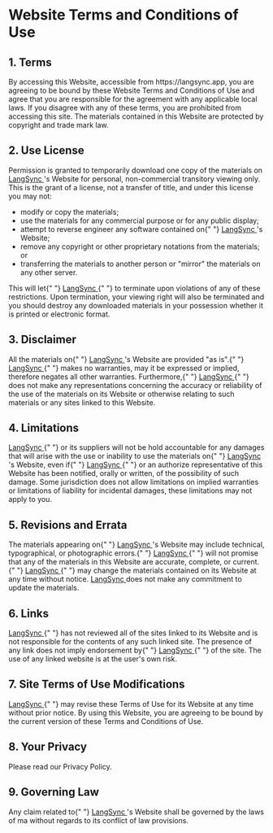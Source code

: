 <h1>Website Terms and Conditions of Use</h1>

<h2>1. Terms</h2>

<p>
  By accessing this Website, accessible from https://langsync.app, you are
  agreeing to be bound by these Website Terms and Conditions of Use and agree
  that you are responsible for the agreement with any applicable local laws. If
  you disagree with any of these terms, you are prohibited from accessing this
  site. The materials contained in this Website are protected by copyright and
  trade mark law.
</p>

<h2>2. Use License</h2>

<p>
  Permission is granted to temporarily download one copy of the materials on
  <a href="https://langsync.app" target="_blank">
    LangSync
  </a>'s Website for personal, non-commercial transitory viewing only. This is the
  grant of a license, not a transfer of title, and under this license you may not:
</p>

<ul>
  <li>modify or copy the materials;</li>
  <li>
    use the materials for any commercial purpose or for any public display;
  </li>
  <li>
    attempt to reverse engineer any software contained on{" "}
    <a href="https://langsync.app" target="_blank">
      LangSync
    </a>
    's Website;
  </li>
  <li>
    remove any copyright or other proprietary notations from the materials; or
  </li>
  <li>
    transferring the materials to another person or "mirror" the materials on
    any other server.
  </li>
</ul>

<p>
  This will let{" "}
  <a href="https://langsync.app" target="_blank">
    LangSync
  </a>{" "}
  to terminate upon violations of any of these restrictions. Upon termination,
  your viewing right will also be terminated and you should destroy any
  downloaded materials in your possession whether it is printed or electronic
  format.
</p>

<h2>3. Disclaimer</h2>

<p>
  All the materials on{" "}
  <a href="https://langsync.app" target="_blank">
    LangSync
  </a>
  's Website are provided "as is".{" "}
  <a href="https://langsync.app" target="_blank">
    LangSync
  </a>{" "}
  makes no warranties, may it be expressed or implied, therefore negates all
  other warranties. Furthermore,{" "}
  <a href="https://langsync.app" target="_blank">
    LangSync
  </a>{" "}
  does not make any representations concerning the accuracy or reliability of
  the use of the materials on its Website or otherwise relating to such
  materials or any sites linked to this Website.
</p>

<h2>4. Limitations</h2>

<p>
  <a href="https://langsync.app" target="_blank">
    LangSync
  </a>{" "}
  or its suppliers will not be hold accountable for any damages that will arise
  with the use or inability to use the materials on{" "}
  <a href="https://langsync.app" target="_blank">
    LangSync
  </a>
  's Website, even if{" "}
  <a href="https://langsync.app" target="_blank">
    LangSync
  </a>{" "}
  or an authorize representative of this Website has been notified, orally or
  written, of the possibility of such damage. Some jurisdiction does not allow
  limitations on implied warranties or limitations of liability for incidental
  damages, these limitations may not apply to you.
</p>

<h2>5. Revisions and Errata</h2>

<p>
  The materials appearing on{" "}
  <a href="https://langsync.app" target="_blank">
    LangSync
  </a>
  's Website may include technical, typographical, or photographic errors.{" "}
  <a href="https://langsync.app" target="_blank">
    LangSync
  </a>{" "}
  will not promise that any of the materials in this Website are accurate,
  complete, or current.{" "}
  <a href="https://langsync.app" target="_blank">
    LangSync
  </a>{" "}
  may change the materials contained on its Website at any time without notice.
  <a href="https://langsync.app" target="_blank">
    LangSync
  </a> does not make any commitment to update the materials.
</p>

<h2>6. Links</h2>

<p>
  <a href="https://langsync.app" target="_blank">
    LangSync
  </a>{" "}
  has not reviewed all of the sites linked to its Website and is not responsible
  for the contents of any such linked site. The presence of any link does not
  imply endorsement by{" "}
  <a href="https://langsync.app" target="_blank">
    LangSync
  </a>{" "}
  of the site. The use of any linked website is at the user's own risk.
</p>

<h2>7. Site Terms of Use Modifications</h2>

<p>
  <a href="https://langsync.app" target="_blank">
    LangSync
  </a>{" "}
  may revise these Terms of Use for its Website at any time without prior
  notice. By using this Website, you are agreeing to be bound by the current
  version of these Terms and Conditions of Use.
</p>

<h2>8. Your Privacy</h2>

<p>Please read our Privacy Policy.</p>

<h2>9. Governing Law</h2>

<p>
  Any claim related to{" "}
  <a href="https://langsync.app" target="_blank">
    LangSync
  </a>
  's Website shall be governed by the laws of ma without regards to its conflict
  of law provisions.
</p>
